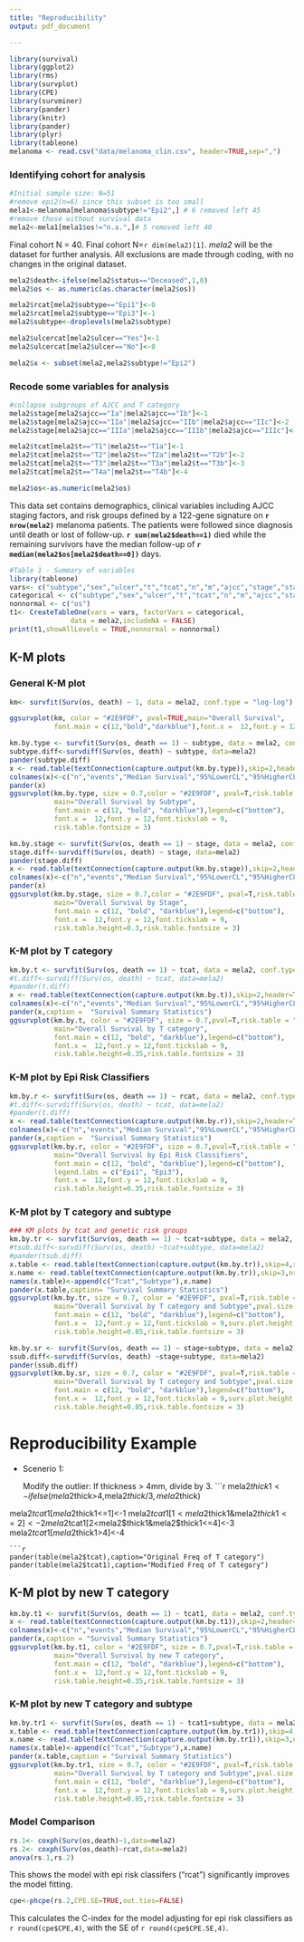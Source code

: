 ```yaml
---
title: "Reproducibility"
output: pdf_document

---
```

```r
library(survival)
library(ggplot2)
library(rms)
library(survplot) 
library(CPE)
library(survminer)
library(pander)
library(knitr)
library(pander)
library(plyr)
library(tableone)
melanoma <- read.csv("data/melanoma_clin.csv", header=TRUE,sep=",")
```

### Identifying cohort for analysis 
```r
#Initial sample size: N=51
#remove epi2(n=6) since this subset is too small
mela1<-melanoma[melanoma$subtype!="Epi2",] # 6 removed left 45
#remove those without survival data
mela2<-mela1[mela1$os!="n.a.",]# 5 removed left 40
```
Final cohort N = 40.
Final cohort N=`r dim(mela2)[1]`. 
*mela2* will be the dataset for further analysis. All exclusions are made through coding, with no changes in the original dataset. 


```r

mela2$death<-ifelse(mela2$status=="Deceased",1,0)
mela2$os <- as.numeric(as.character(mela2$os))

mela2$rcat[mela2$subtype=="Epi1"]<-0
mela2$rcat[mela2$subtype=="Epi3"]<-1
mela2$subtype<-droplevels(mela2$subtype)

mela2$ulcercat[mela2$ulcer=="Yes"]<-1
mela2$ulcercat[mela2$ulcer=="No"]<-0

mela2$x <- subset(mela2,mela2$subtype!="Epi2")
```

### Recode some variables for analysis
```r
#collapse subgroups of AJCC and T category
mela2$stage[mela2$ajcc=="Ia"|mela2$ajcc=="Ib"]<-1 
mela2$stage[mela2$ajcc=="IIa"|mela2$ajcc=="IIb"|mela2$ajcc=="IIc"]<-2
mela2$stage[mela2$ajcc=="IIIa"|mela2$ajcc=="IIIb"|mela2$ajcc=="IIIc"]<-3 

mela2$tcat[mela2$t=="T1"|mela2$t=="T1a"]<-1
mela2$tcat[mela2$t=="T2"|mela2$t=="T2a"|mela2$t=="T2b"]<-2
mela2$tcat[mela2$t=="T3"|mela2$t=="T3a"|mela2$t=="T3b"]<-3
mela2$tcat[mela2$t=="T4a"|mela2$t=="T4b"]<-4

mela2$os<-as.numeric(mela2$os)
```

This data set contains demographics, clinical variables including AJCC staging factors, and risk groups defined by a 122-gene signature on **`r nrow(mela2)`** melanoma patients. The patients were followed since diagnosis until death or lost of follow-up. **`r sum(mela2$death==1)`** died while the remaining survivors have the median follow-up of **`r median(mela2$os[mela2$death==0])`** days. 

```r
#Table 1 - Summary of variables
library(tableone)
vars<- c("subtype","sex","ulcer","t","tcat","n","m","ajcc","stage","status","os")
categorical <- c("subtype","sex","ulcer","t","tcat","n","m","ajcc","stage","status")
nonnormal <- c("os")
t1<- CreateTableOne(vars = vars, factorVars = categorical,
               data = mela2,includeNA = FALSE)
print(t1,showAllLevels = TRUE,nonnormal = nonnormal)


```

## K-M plots

### General K-M plot
```r
km<- survfit(Surv(os, death) ~ 1, data = mela2, conf.type = "log-log")

ggsurvplot(km, color = "#2E9FDF", pval=TRUE,main="Overall Survival",
           font.main = c(12,"bold","darkblue"),font.x =  12,font.y = 12,font.tickslab = 9,risk.table = TRUE)

```


```r
km.by.type <- survfit(Surv(os, death == 1) ~ subtype, data = mela2, conf.type = "log-log")
subtype.diff<-survdiff(Surv(os, death) ~ subtype, data=mela2)
pander(subtype.diff)
x <- read.table(textConnection(capture.output(km.by.type)),skip=2,header=TRUE)
colnames(x)<-c("n","events","Median Survival","95%LowerCL","95%HigherCL")
pander(x)
ggsurvplot(km.by.type, size = 0.7,color = "#2E9FDF", pval=T,risk.table = "abs_pct",pval.size = 4,
           main="Overall Survival by Subtype",
           font.main = c(12, "bold", "darkblue"),legend=c("bottom"),
           font.x =  12,font.y = 12,font.tickslab = 9,
           risk.table.fontsize = 3)
```
```r
km.by.stage <- survfit(Surv(os, death == 1) ~ stage, data = mela2, conf.type = "log-log")
stage.diff<-survdiff(Surv(os, death) ~ stage, data=mela2)
pander(stage.diff)
x <- read.table(textConnection(capture.output(km.by.stage)),skip=2,header=TRUE)
colnames(x)<-c("n","events","Median Survival","95%LowerCL","95%HigherCL")
pander(x)
ggsurvplot(km.by.stage, size = 0.7,color = "#2E9FDF", pval=T,risk.table = "abs_pct",pval.size = 4,
           main="Overall Survival by Stage",
           font.main = c(12, "bold", "darkblue"),legend=c("bottom"),
           font.x =  12,font.y = 12,font.tickslab = 9,
           risk.table.height=0.3,risk.table.fontsize = 3)
```

### K-M plot by T category
```r
km.by.t <- survfit(Surv(os, death == 1) ~ tcat, data = mela2, conf.type = "log-log")
#t.diff<-survdiff(Surv(os, death) ~ tcat, data=mela2)
#pander(t.diff)
x <- read.table(textConnection(capture.output(km.by.t)),skip=2,header=TRUE)
colnames(x)<-c("n","events","Median Survival","95%LowerCL","95%HigherCL")
pander(x,caption =  "Survival Summary Statistics")
ggsurvplot(km.by.t, color = "#2E9FDF", size = 0.7,pval=T,risk.table = "abs_pct",pval.size = 4,
           main="Overall Survival by T category",
           font.main = c(12, "bold", "darkblue"),legend=c("bottom"),
           font.x =  12,font.y = 12,font.tickslab = 9,
           risk.table.height=0.35,risk.table.fontsize = 3)
```

### K-M plot by Epi Risk Classifiers
```r
km.by.r <- survfit(Surv(os, death == 1) ~ rcat, data = mela2, conf.type = "log-log")
#t.diff<-survdiff(Surv(os, death) ~ tcat, data=mela2)
#pander(t.diff)
x <- read.table(textConnection(capture.output(km.by.r)),skip=2,header=TRUE)
colnames(x)<-c("n","events","Median Survival","95%LowerCL","95%HigherCL")
pander(x,caption =  "Survival Summary Statistics")
ggsurvplot(km.by.r, color = "#2E9FDF", size = 0.7,pval=T,risk.table = "abs_pct",pval.size = 4,
           main="Overall Survival by Epi Risk Classifiers",
           font.main = c(12, "bold", "darkblue"),legend=c("bottom"),
           legend.labs = c("Epi1", "Epi3"),
           font.x =  12,font.y = 12,font.tickslab = 9,
           risk.table.height=0.35,risk.table.fontsize = 3)
```


### K-M plot by T category and subtype
```r
### KM plots by tcat and genetic risk groups
km.by.tr <- survfit(Surv(os, death == 1) ~ tcat+subtype, data = mela2, conf.type = "log-log")
#tsub.diff<-survdiff(Surv(os, death) ~tcat+subtype, data=mela2)
#pander(tsub.diff)
x.table <- read.table(textConnection(capture.output(km.by.tr)),skip=4,sep="")
x.name <- read.table(textConnection(capture.output(km.by.tr)),skip=3,nrow=1,sep="",stringsAsFactors = FALSE)
names(x.table)<-append(c("Tcat","Subtype"),x.name)
pander(x.table,caption= "Survival Summary Statistics")
ggsurvplot(km.by.tr, size = 0.7, color = "#2E9FDF", pval=T,risk.table = "abs_pct",
           main="Overall Survival by T category and Subtype",pval.size = 4,
           font.main = c(12, "bold", "darkblue"),legend=c("bottom"),
           font.x =  12,font.y = 12,font.tickslab = 9,surv.plot.height = 1.5,
           risk.table.height=0.85,risk.table.fontsize = 3)
```

```r
km.by.sr <- survfit(Surv(os, death == 1) ~ stage+subtype, data = mela2, conf.type = "log-log")
ssub.diff<-survdiff(Surv(os, death) ~stage+subtype, data=mela2)
pander(ssub.diff)
ggsurvplot(km.by.sr, size = 0.7, color = "#2E9FDF", pval=T,risk.table = "abs_pct",
           main="Overall Survival by T category and Subtype",pval.size = 4,
           font.main = c(12, "bold", "darkblue"),legend=c("bottom"),
           font.x =  12,font.y = 12,font.tickslab = 9,surv.plot.height = 1.5,
           risk.table.height=0.85,risk.table.fontsize = 3)
```

# Reproducibility Example 

* Scenerio 1:
     
     Modify the outlier: If thickness > 4mm, divide by 3. 
```r
mela2$thick1<-ifelse(mela2$thick>4,mela2$thick/3,mela2$thick)

mela2$tcat1[mela2$thick1<=1]<-1
mela2$tcat1[1<mela2$thick1&mela2$thick1<=2]<-2
mela2$tcat1[2<mela2$thick1&mela2$thick1<=4]<-3
mela2$tcat1[mela2$thick1>4]<-4
```
```r
pander(table(mela2$tcat),caption="Original Freq of T category")
pander(table(mela2$tcat1),caption="Modified Freq of T category")
```

## K-M plot by new T category
```r
km.by.t1 <- survfit(Surv(os, death == 1) ~ tcat1, data = mela2, conf.type = "log-log")
x <- read.table(textConnection(capture.output(km.by.t1)),skip=2,header=TRUE)
colnames(x)<-c("n","events","Median Survival","95%LowerCL","95%HigherCL")
pander(x,caption = "Survival Summary Statistics")
ggsurvplot(km.by.t1, color = "#2E9FDF", size = 0.7,pval=T,risk.table = "abs_pct",pval.size = 4,
           main="Overall Survival by new T category",
           font.main = c(12, "bold", "darkblue"),legend=c("bottom"),
           font.x =  12,font.y = 12,font.tickslab = 9,
           risk.table.height=0.35,risk.table.fontsize = 3)
```

### K-M plot by new T category and subtype
```r
km.by.tr1 <- survfit(Surv(os, death == 1) ~ tcat1+subtype, data = mela2, conf.type = "log-log")
x.table <- read.table(textConnection(capture.output(km.by.tr1)),skip=4,sep="")
x.name <- read.table(textConnection(capture.output(km.by.tr1)),skip=3,nrow=1,sep="",stringsAsFactors = FALSE)
names(x.table)<-append(c("Tcat","Subtype"),x.name)
pander(x.table,caption = "Survival Summary Statistics")
ggsurvplot(km.by.tr1, size = 0.7, color = "#2E9FDF", pval=T,risk.table = "abs_pct",
           main="Overall Survival by T category and Subtype",pval.size = 4,
           font.main = c(12, "bold", "darkblue"),legend=c("bottom"),
           font.x =  12,font.y = 12,font.tickslab = 9,surv.plot.height = 1.5,
           risk.table.height=0.85,risk.table.fontsize = 3)
```


### Model Comparison
```r
rs.1<- coxph(Surv(os,death)~1,data=mela2)
rs.2<- coxph(Surv(os,death)~rcat,data=mela2)
anova(rs.1,rs.2)
```
This shows the model with epi risk classifers ("rcat") significantly improves the model fitting. 

```r
cpe<-phcpe(rs.2,CPE.SE=TRUE,out.ties=FALSE)
```
This calculates the C-index for the model adjusting for epi risk classifiers as `r round(cpe$CPE,4)`, with the SE of `r round(cpe$CPE.SE,4)`. 
